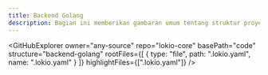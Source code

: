 ```yaml
---
title: Backend Golang
description: Bagian ini memberikan gambaran umum tentang struktur proyek.
---
```


<GitHubExplorer 
    owner="any-source" 
    repo="lokio-core"
    basePath="code"
    structure="backend-golang"
    rootFiles={[
        {
            type: "file",
            path: ".lokio.yaml",
            name: ".lokio.yaml"
        }
    ]}
    highlightFiles={[".lokio.yaml"]}
/>
